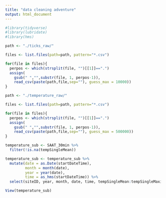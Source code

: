 ```yaml
---
title: "data cleaning adventure"
output: html_document
---
```


```r
#library(tidyverse)
#library(lubridate)
#library(hms)
```
```r
path <- "./ticks_raw/"

files <- list.files(path=path, pattern="*.csv")

for(file in files){
  perpos <- which(strsplit(file, "")[[1]]==".")
  assign(
    gsub(" ","",substr(file, 1, perpos-1)),
    read_csv(paste(path,file,sep=""), guess_max = 10000))
}
```
```r
path <- "./temperature_raw/"

files <- list.files(path=path, pattern="*.csv")

for(file in files){
  perpos <- which(strsplit(file, "")[[1]]==".")
  assign(
    gsub(" ","",substr(file, 1, perpos-1)),
    read_csv(paste(path,file,sep=""), guess_max = 500000))
}
```
```r
temperature_sub <- SAAT_30min %>% 
  filter(!is.na(tempSingleMean))
```
```r
temperature_sub <- temperature_sub %>% 
  mutate(date = as.Date(startDateTime),
         month = month(date),
         year = year(date),
         time = as_hms(startDateTime)) %>% 
  select(siteID, year, month, date, time, tempSingleMean:tempSingleMaximum, finalQF)

View(temperature_sub)
```